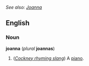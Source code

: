 ''See also: [[Joanna]]''
==English==
===Noun===
'''joanna''' (''plural'' '''joannas''')

#(''[[Cockney rhyming slang]]'') A [[piano]].